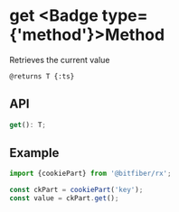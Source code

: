 
# get <Badge type={'method'}>Method</Badge>

Retrieves the current value

`@returns T {:ts}`

## API

```ts copy
get(): T;
```

## Example

```ts copy
import {cookiePart} from '@bitfiber/rx';

const ckPart = cookiePart('key');
const value = ckPart.get();
```
